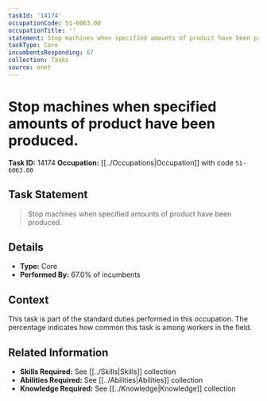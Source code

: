 ```yaml
---
taskId: '14174'
occupationCode: 51-6063.00
occupationTitle: ''
statement: Stop machines when specified amounts of product have been produced.
taskType: Core
incumbentsResponding: 67
collection: Tasks
source: onet
---
```

# Stop machines when specified amounts of product have been produced.

**Task ID:** 14174
**Occupation:** [[../Occupations|Occupation]] with code `51-6063.00`

## Task Statement

> Stop machines when specified amounts of product have been produced.

## Details

- **Type:** Core
- **Performed By:** 67.0% of incumbents

## Context

This task is part of the standard duties performed in this occupation. The percentage indicates how common this task is among workers in the field.

## Related Information

- **Skills Required:** See [[../Skills|Skills]] collection
- **Abilities Required:** See [[../Abilities|Abilities]] collection
- **Knowledge Required:** See [[../Knowledge|Knowledge]] collection
